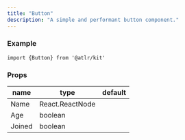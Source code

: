 ```yaml
---
title: "Button"
description: "A simple and performant button component."
---
```


<ButtonDemo />

### Example

```tsx button.tsx
import {Button} from '@atlr/kit'
```

### Props

| name   | type             | default                        |
| ------ | ---------------- | ------------------------------ |
| Name   | React.ReactNode  |                                |
| Age    | boolean          |                                |
| Joined | boolean          |                                |
